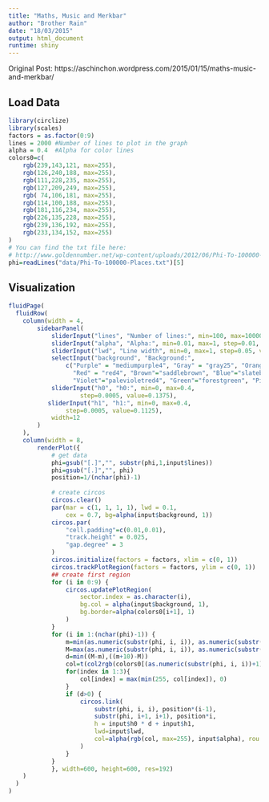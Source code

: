 ```yaml
---
title: "Maths, Music and Merkbar"
author: "Brother Rain"
date: "18/03/2015"
output: html_document
runtime: shiny
---
```

 
Original Post: https://aschinchon.wordpress.com/2015/01/15/maths-music-and-merkbar/
 
## Load Data
 
```r
library(circlize)
library(scales)
factors = as.factor(0:9)
lines = 2000 #Number of lines to plot in the graph
alpha = 0.4  #Alpha for color lines
colors0=c(
    rgb(239,143,121, max=255),
    rgb(126,240,188, max=255),
    rgb(111,228,235, max=255),
    rgb(127,209,249, max=255),
    rgb( 74,106,181, max=255),
    rgb(114,100,188, max=255),
    rgb(181,116,234, max=255),
    rgb(226,135,228, max=255),
    rgb(239,136,192, max=255),
    rgb(233,134,152, max=255)
)
# You can find the txt file here:
# http://www.goldennumber.net/wp-content/uploads/2012/06/Phi-To-100000-Places.txt
phi=readLines("data/Phi-To-100000-Places.txt")[5]
```
 
## Visualization
 
```r
fluidPage(
  fluidRow(
    column(width = 4,
        sidebarPanel(
            sliderInput("lines", "Number of lines:", min=100, max=100000, step=100, value=500), 
            sliderInput("alpha", "Alpha:", min=0.01, max=1, step=0.01, value=0.4),
            sliderInput("lwd", "Line width", min=0, max=1, step=0.05, value=0.2),
            selectInput("background", "Background:",
                c("Purple" = "mediumpurple4", "Gray" = "gray25", "Orange"="orangered4", 
                  "Red" = "red4", "Brown"="saddlebrown", "Blue"="slateblue4", 
                  "Violet"="palevioletred4", "Green"="forestgreen", "Pink"="deeppink"), selected="Purple"),
            sliderInput("h0", "h0:", min=0, max=0.4,
                    step=0.0005, value=0.1375),
           sliderInput("h1", "h1:", min=0, max=0.4,
                step=0.0005, value=0.1125),
            width=12
        )
    ),
    column(width = 8,
        renderPlot({
            # get data
            phi=gsub("[.]","", substr(phi,1,input$lines))
            phi=gsub("[.]","", phi)
            position=1/(nchar(phi)-1)
             
            # create circos
            circos.clear()
            par(mar = c(1, 1, 1, 1), lwd = 0.1,
                cex = 0.7, bg=alpha(input$background, 1))
            circos.par(
                "cell.padding"=c(0.01,0.01),
                "track.height" = 0.025,
                "gap.degree" = 3
            )
            circos.initialize(factors = factors, xlim = c(0, 1))
            circos.trackPlotRegion(factors = factors, ylim = c(0, 1))
            ## create first region
            for (i in 0:9) {
                circos.updatePlotRegion(
                    sector.index = as.character(i),
                    bg.col = alpha(input$background, 1),
                    bg.border=alpha(colors0[i+1], 1)
                )
            }
            for (i in 1:(nchar(phi)-1)) {
                m=min(as.numeric(substr(phi, i, i)), as.numeric(substr(phi, i+1, i+1)))
                M=max(as.numeric(substr(phi, i, i)), as.numeric(substr(phi, i+1, i+1)))
                d=min((M-m),((m+10)-M))
                col=t(col2rgb(colors0[(as.numeric(substr(phi, i, i))+1)]))
                for(index in 1:3){
                    col[index] = max(min(255, col[index]), 0)
                }
                if (d>0) {
                    circos.link(
                        substr(phi, i, i), position*(i-1),
                        substr(phi, i+1, i+1), position*i,
                        h = input$h0 * d + input$h1,
                        lwd=input$lwd,
                        col=alpha(rgb(col, max=255), input$alpha), rou = 0.92
                    )
                }
            }
            }, width=600, height=600, res=192)
    )
  )
)
 
 
```